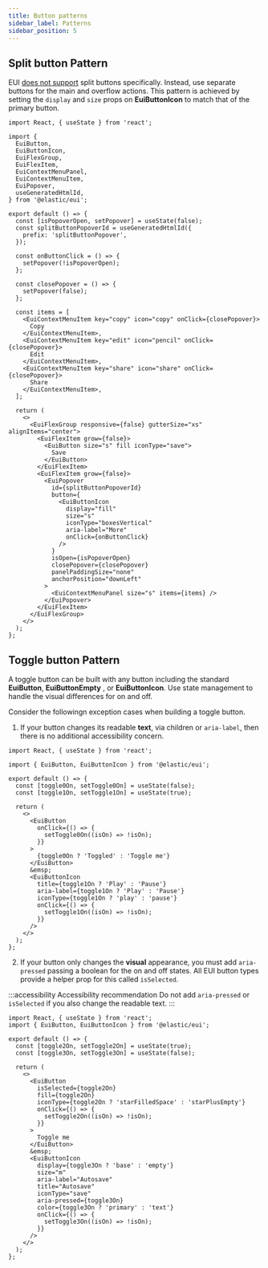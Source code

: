 ```yaml
---
title: Button patterns
sidebar_label: Patterns
sidebar_position: 5
---
```


## Split button <Badge>Pattern</Badge>

EUI [does not support](https://github.com/elastic/eui/issues/4171) split buttons specifically. Instead, use separate buttons for the main and overflow actions. This pattern is achieved by setting the `display` and `size` props on **EuiButtonIcon** to match that of the primary button.

```tsx interactive
import React, { useState } from 'react';

import {
  EuiButton,
  EuiButtonIcon,
  EuiFlexGroup,
  EuiFlexItem,
  EuiContextMenuPanel,
  EuiContextMenuItem,
  EuiPopover,
  useGeneratedHtmlId,
} from '@elastic/eui';

export default () => {
  const [isPopoverOpen, setPopover] = useState(false);
  const splitButtonPopoverId = useGeneratedHtmlId({
    prefix: 'splitButtonPopover',
  });

  const onButtonClick = () => {
    setPopover(!isPopoverOpen);
  };

  const closePopover = () => {
    setPopover(false);
  };

  const items = [
    <EuiContextMenuItem key="copy" icon="copy" onClick={closePopover}>
      Copy
    </EuiContextMenuItem>,
    <EuiContextMenuItem key="edit" icon="pencil" onClick={closePopover}>
      Edit
    </EuiContextMenuItem>,
    <EuiContextMenuItem key="share" icon="share" onClick={closePopover}>
      Share
    </EuiContextMenuItem>,
  ];

  return (
    <>
      <EuiFlexGroup responsive={false} gutterSize="xs" alignItems="center">
        <EuiFlexItem grow={false}>
          <EuiButton size="s" fill iconType="save">
            Save
          </EuiButton>
        </EuiFlexItem>
        <EuiFlexItem grow={false}>
          <EuiPopover
            id={splitButtonPopoverId}
            button={
              <EuiButtonIcon
                display="fill"
                size="s"
                iconType="boxesVertical"
                aria-label="More"
                onClick={onButtonClick}
              />
            }
            isOpen={isPopoverOpen}
            closePopover={closePopover}
            panelPaddingSize="none"
            anchorPosition="downLeft"
          >
            <EuiContextMenuPanel size="s" items={items} />
          </EuiPopover>
        </EuiFlexItem>
      </EuiFlexGroup>
    </>
  );
};
```

## Toggle button <Badge>Pattern</Badge>

A toggle button can be built with any button including the standard **EuiButton**, **EuiButtonEmpty** , or **EuiButtonIcon**. Use state management to handle the visual differences for on and off.

Consider the followingn exception cases when building a toggle button.

1.  If your button changes its readable **text**, via children or `aria-label`, then there is no additional accessibility concern.

```tsx interactive
import React, { useState } from 'react';

import { EuiButton, EuiButtonIcon } from '@elastic/eui';

export default () => {
  const [toggle0On, setToggle0On] = useState(false);
  const [toggle1On, setToggle1On] = useState(true);

  return (
    <>
      <EuiButton
        onClick={() => {
          setToggle0On((isOn) => !isOn);
        }}
      >
        {toggle0On ? 'Toggled' : 'Toggle me'}
      </EuiButton>
      &emsp;
      <EuiButtonIcon
        title={toggle1On ? 'Play' : 'Pause'}
        aria-label={toggle1On ? 'Play' : 'Pause'}
        iconType={toggle1On ? 'play' : 'pause'}
        onClick={() => {
          setToggle1On((isOn) => !isOn);
        }}
      />
    </>
  );
};
```

2.  If your button only changes the **visual** appearance, you must add `aria-pressed` passing a boolean for the on and off states. All EUI button types provide a helper prop for this called `isSelected`.

:::accessibility Accessibility recommendation
Do not add `aria-pressed` or `isSelected` if you also change the readable text.
:::

```tsx interactive
import React, { useState } from 'react';
import { EuiButton, EuiButtonIcon } from '@elastic/eui';

export default () => {
  const [toggle2On, setToggle2On] = useState(true);
  const [toggle3On, setToggle3On] = useState(false);

  return (
    <>
      <EuiButton
        isSelected={toggle2On}
        fill={toggle2On}
        iconType={toggle2On ? 'starFilledSpace' : 'starPlusEmpty'}
        onClick={() => {
          setToggle2On((isOn) => !isOn);
        }}
      >
        Toggle me
      </EuiButton>
      &emsp;
      <EuiButtonIcon
        display={toggle3On ? 'base' : 'empty'}
        size="m"
        aria-label="Autosave"
        title="Autosave"
        iconType="save"
        aria-pressed={toggle3On}
        color={toggle3On ? 'primary' : 'text'}
        onClick={() => {
          setToggle3On((isOn) => !isOn);
        }}
      />
    </>
  );
};
```

